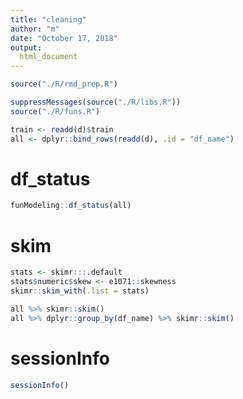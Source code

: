 ```yaml
---
title: "cleaning"
author: "m"
date: "October 17, 2018"
output: 
  html_document
---
```


```r
source("./R/rmd_prep.R")
```


```r
suppressMessages(source("./R/libs.R"))
source("./R/funs.R")

train <- readd(d)$train
all <- dplyr::bind_rows(readd(d), .id = "df_name")
```

# df_status

```r
funModeling::df_status(all)
```

# skim
```r
stats <- skimr:::.default
stats$numeric$skew <- e1071::skewness
skimr::skim_with(.list = stats)

all %>% skimr::skim()
all %>% dplyr::group_by(df_name) %>% skimr::skim()
```

# sessionInfo

```r
sessionInfo()
```